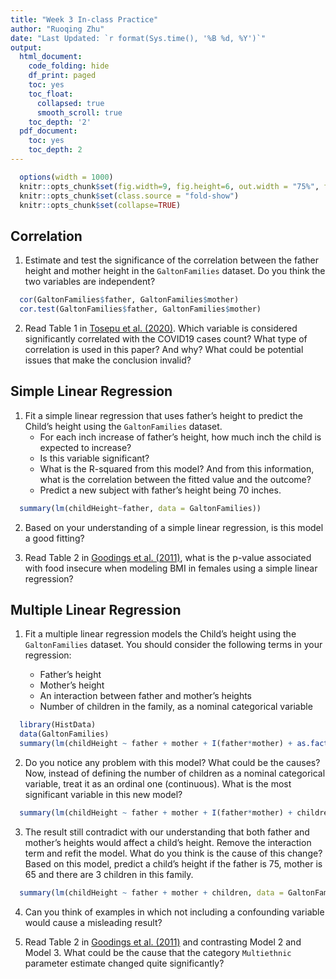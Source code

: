 ```yaml
---
title: "Week 3 In-class Practice"
author: "Ruoqing Zhu"
date: "Last Updated: `r format(Sys.time(), '%B %d, %Y')`"
output:
  html_document:
    code_folding: hide
    df_print: paged
    toc: yes
    toc_float:
      collapsed: true
      smooth_scroll: true
    toc_depth: '2'
  pdf_document:
    toc: yes
    toc_depth: 2
---
```


```r
  options(width = 1000)
  knitr::opts_chunk$set(fig.width=9, fig.height=6, out.width = "75%", fig.align = 'center')
  knitr::opts_chunk$set(class.source = "fold-show")
  knitr::opts_chunk$set(collapse=TRUE)
```

## Correlation

1. Estimate and test the significance of the correlation between the father height and mother height in the `GaltonFamilies` dataset. Do you think the two variables are independent?
  
```r
  cor(GaltonFamilies$father, GaltonFamilies$mother)
  cor.test(GaltonFamilies$father, GaltonFamilies$mother)
```


2. Read Table 1 in [Tosepu et al. (2020)](https://teazrq.github.io/Stat-PopHealth/papers/Tosepu2020.pdf). Which variable is considered significantly correlated with the COVID19 cases count? What type of correlation is used in this paper? And why? What could be potential issues that make the conclusion invalid?

## Simple Linear Regression 

  1. Fit a simple linear regression that uses father's height to predict the Child's height using the `GaltonFamilies` dataset. 
      * For each inch increase of father's height, how much inch the child is expected to increase?
      * Is this variable significant?
      * What is the R-squared from this model? And from this information, what is the correlation between the fitted value and the outcome?
      * Predict a new subject with father's height being 70 inches. 
  
```r
  summary(lm(childHeight~father, data = GaltonFamilies))
```
  
  2. Based on your understanding of a simple linear regression, is this model a good fitting? 
  
  3. Read Table 2 in [Goodings et al. (2011)](https://teazrq.github.io/Stat-PopHealth/papers/Gooding2011.pdf), what is the p-value associated with food insecure when modeling BMI in females using a simple linear regression? 


## Multiple Linear Regression 


  1. Fit a multiple linear regression models the Child's height using the `GaltonFamilies` dataset. You should consider the following terms in your regression:
  
      * Father's height
      * Mother's height
      * An interaction between father and mother's heights
      * Number of children in the family, as a nominal categorical variable 
    
```r
  library(HistData)
  data(GaltonFamilies)
  summary(lm(childHeight ~ father + mother + I(father*mother) + as.factor(children), data = GaltonFamilies))
```

  2. Do you notice any problem with this model? What could be the causes? Now, instead of defining the number of children as a nominal categorical variable, treat it as an ordinal one (continuous). What is the most significant variable in this new model?
  
```r
  summary(lm(childHeight ~ father + mother + I(father*mother) + children, data = GaltonFamilies))
```

  3. The result still contradict with our understanding that both father and mother's heights would affect a child's height. Remove the interaction term and refit the model. What do you think is the cause of this change? Based on this model, predict a child's height if the father is 75, mother is 65 and there are 3 children in this family. 
  
```r
  summary(lm(childHeight ~ father + mother + children, data = GaltonFamilies))
```

  4. Can you think of examples in which not including a confounding variable would cause a misleading result? 

  5. Read Table 2 in [Goodings et al. (2011)](https://teazrq.github.io/Stat-PopHealth/papers/Gooding2011.pdf) and contrasting Model 2 and Model 3. What could be the cause that the category `Multiethnic` parameter estimate changed quite significantly?



